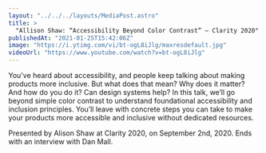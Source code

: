 ```yaml
---
layout: "../../../layouts/MediaPost.astro"
title: >
  "Allison Shaw: “Accessibility Beyond Color Contrast” — Clarity 2020"
publishedAt: "2021-01-25T15:42:06Z"
image: "https://i.ytimg.com/vi/bt-ogL8iJlg/maxresdefault.jpg"
videoUrl: "https://www.youtube.com/watch?v=bt-ogL8iJlg"
---
```


You've heard about accessibility, and people keep talking about making products more inclusive. But what does that mean? Why does it matter? And how do you do it? Can design systems help? In this talk, we’ll go beyond simple color contrast to understand foundational accessibility and inclusion principles. You’ll leave with concrete steps you can take to make your products more accessible and inclusive without dedicated resources.

Presented by Alison Shaw at Clarity 2020, on September 2nd, 2020. Ends with an interview with Dan Mall.
